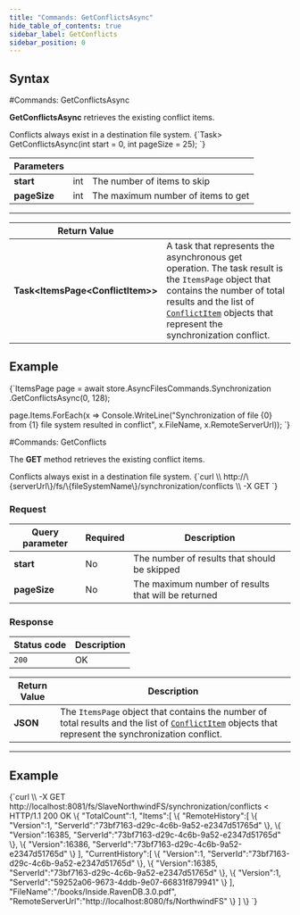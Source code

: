 ---
title: "Commands: GetConflictsAsync"
hide_table_of_contents: true
sidebar_label: GetConflicts
sidebar_position: 0
---




## Syntax
<LanguageSwitcher supportedLanguages={supportedLanguages} />
<LanguageContent language="csharp">
#Commands: GetConflictsAsync

**GetConflictsAsync** retrieves the existing conflict items.

<Admonition type="info" title="Conflicts location" id="conflicts-location" href="#conflicts-location">
Conflicts always exist in a destination file system.
</Admonition>



<TabItem value="get_conflicts_1" label="get_conflicts_1">
<CodeBlock language="csharp">
{`Task<ItemsPage<ConflictItem>> GetConflictsAsync(int start = 0, int pageSize = 25);
`}
</CodeBlock>
</TabItem>

| Parameters | | |
| ------------- | ------------- | ----- |
| **start** | int | The number of items to skip |
| **pageSize** | int | The maximum number of items to get |


---

| Return Value | |
| ------------- | ------------- |
| **Task&lt;ItemsPage&lt;ConflictItem&gt;&gt;** | A task that represents the asynchronous get operation. The task result is the `ItemsPage` object that contains the number of total results and the list of [`ConflictItem`](../../../../../glossary/conflict-item.mdx) objects that represent the synchronization conflict. |


## Example

<TabItem value="get_conflicts_2" label="get_conflicts_2">
<CodeBlock language="csharp">
{`ItemsPage<ConflictItem> page = await store.AsyncFilesCommands.Synchronization
												.GetConflictsAsync(0, 128);

page.Items.ForEach(x =>
	Console.WriteLine("Synchronization of file \{0\} from \{1\} file system resulted in conflict", 
	x.FileName, x.RemoteServerUrl));
`}
</CodeBlock>
</TabItem>


</LanguageContent>
<LanguageContent language="http">
#Commands: GetConflicts

The **GET** method retrieves the existing conflict items.

<Admonition type="info" title="Conflicts location" id="conflicts-location" href="#conflicts-location">
Conflicts always exist in a destination file system.
</Admonition>



<TabItem value="json" label="json">
<CodeBlock language="json">
{`curl \\
	http://\{serverUrl\}/fs/\{fileSystemName\}/synchronization/conflicts  \\
	-X GET
`}
</CodeBlock>
</TabItem>

### Request

| Query parameter | Required | Description |
| ------------- | -- | ---- |
| **start** | No | The number of results that should be skipped |
| **pageSize** | No | The maximum number of results that will be returned |

### Response

| Status code | Description |
| ----------- | - |
| `200` | OK |

| Return Value | Description |
| ------------- | ------------- |
| **JSON** | The `ItemsPage` object that contains the number of total results and the list of [`ConflictItem`](../../../../../glossary/conflict-item.mdx) objects that represent the synchronization conflict. |

---

## Example

<TabItem value="json" label="json">
<CodeBlock language="json">
{`curl \\
	-X GET http://localhost:8081/fs/SlaveNorthwindFS/synchronization/conflicts
< HTTP/1.1 200 OK
\{
    "TotalCount":1,
    "Items":[
        \{
            "RemoteHistory":[
                \{
                    "Version":1,
                    "ServerId":"73bf7163-d29c-4c6b-9a52-e2347d51765d"
                \},
                \{
                    "Version":16385,
                    "ServerId":"73bf7163-d29c-4c6b-9a52-e2347d51765d"
                \},
                \{
                    "Version":16386,
                    "ServerId":"73bf7163-d29c-4c6b-9a52-e2347d51765d"
                \}
            ],
            "CurrentHistory":[
                \{
                    "Version":1,
                    "ServerId":"73bf7163-d29c-4c6b-9a52-e2347d51765d"
                \},
                \{
                    "Version":16385,
                    "ServerId":"73bf7163-d29c-4c6b-9a52-e2347d51765d"
                \},
                \{
                    "Version":1,
                    "ServerId":"59252a06-9673-4ddb-9e07-66831f879941"
                \}
            ],
            "FileName":"/books/Inside.RavenDB.3.0.pdf",
            "RemoteServerUrl":"http://localhost:8080/fs/NorthwindFS"
        \}
    ]
\}
`}
</CodeBlock>
</TabItem>


</LanguageContent>

<!---
- [Synchronization conflicts](../../../../synchronization/conflicts)

-->